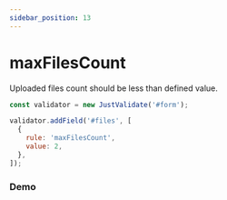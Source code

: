 ```yaml
---
sidebar_position: 13
---
```



# maxFilesCount

Uploaded files count should be less than defined value.

```js
const validator = new JustValidate('#form');

validator.addField('#files', [
  {
    rule: 'maxFilesCount',
    value: 2,
  },
]);
```

### Demo

<MaxFilesCount />
